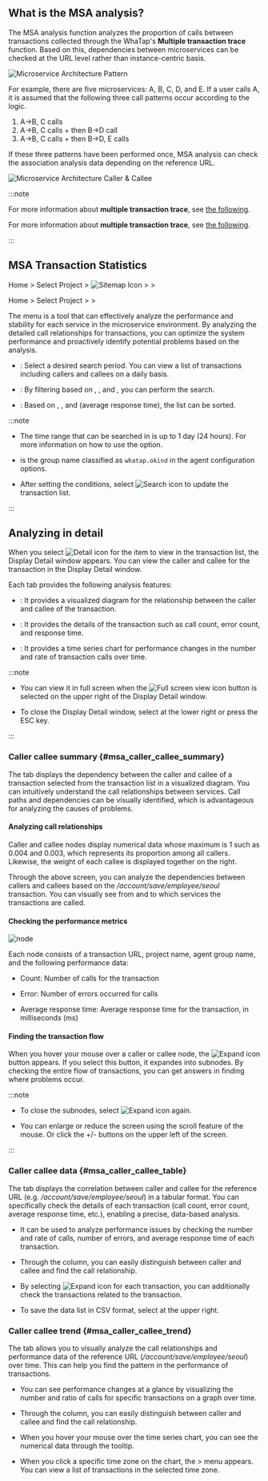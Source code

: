 ## What is the MSA analysis?

The MSA analysis function analyzes the proportion of calls between transactions collected through the WhaTap's **Multiple transaction trace** function. Based on this, dependencies between microservices can be checked at the URL level rather than instance-centric basis.

![Microservice Architecture Pattern](https://img.whatap.io/media/images/whatap_application_analysis_msa_pattern.png)

For example, there are five microservices: A, B, C, D, and E. If a user calls A, it is assumed that the following three call patterns occur according to the logic. 

1. A→B, C calls
2. A→B, C calls + then B→D call
3. A→B, C calls + then B→D, E calls 

If these three patterns have been performed once, MSA analysis can check the association analysis data depending on the reference URL.

![Microservice Architecture Caller & Callee](https://img.whatap.io/media/images/whatap_application_analysis_msa_caller_callee.png)

:::note

<InDoc product="kubernetes">

For more information about **multiple transaction trace**, see [the following](../java/trs-multi-trace).

</InDoc>

<Xclude product="kubernetes">

For more information about **multiple transaction trace**, see [the following](trs-multi-trace).

</Xclude>

:::

## MSA Transaction Statistics

<Xclude product="kubernetes">

Home &gt; Select Project &gt; ![Sitemap Icon](/img/ic-sitemap.svg) <Cmdname sid="sitemap" className="uitext" /> &gt; <Cmdname sid="side_analysis" className="uitext" /> &gt; <Cmdname sid="side_msa" className="uitext" />

</Xclude>

<InDoc product="kubernetes">

Home &gt; Select Project &gt; <Cmdname sid="side_analysis" className="uitext" /> &gt; <Cmdname sid="side_msa" className="uitext" />

</InDoc>

The <Cmdname sid="side_msa" className="uitext" /> menu is a tool that can effectively analyze the performance and stability for each service in the microservice environment. By analyzing the detailed call relationships for transactions, you can optimize the system performance and proactively identify potential problems based on the analysis.

<InDoc product="kubernetes"><ImgLang img='whatap_application_analysis_msa_2.png' desc='MSA Analysis' /></InDoc>

<Xclude product="kubernetes"><ImgLang img="apm-analysis-msa-list.png" desc="MSA Analysis" /></Xclude>

- <Cmdname sid="time_selector" className="uitext" />: Select a desired search period. You can view a list of transactions including callers and callees on a daily basis.

- <Cmdname sid="filter" className="uitext" />: By filtering based on <Cmdname sid="TTL06356" className="uitext" />, <Cmdname sid="spec" className="uitext" />, and <Cmdname sid="TTL06918" className="uitext" />, you can perform the search.

- <Cmdname sid="order_by" className="uitext" />: Based on <Cmdname sid="count" className="uitext" />, <Cmdname sid="error" className="uitext" />, and <Cmdname sid="timeAvg" className="uitext" /> (average response time), the list can be sorted.

:::note

- The time range that can be searched in <Cmdname sid="time_selector" className="uitext" /> is up to 1 day (24 hours). For more information on how to use the <Cmdname sid="time_selector" className="uitext" /> option.

- <Cmdname sid="TTL06356" className="uitext" /> is the group name classified as `whatap.okind` in the agent configuration options.

- After setting the conditions, select ![Search icon](/img/ico-btn-search.png) to update the transaction list.

:::

## Analyzing in detail

When you select ![Detail icon](/img/ic-pageview.svg) for the item to view in the transaction list, the Display Detail window appears. You can view the caller and callee for the transaction in the Display Detail window. 

<InDoc product="kubernetes"><ImgLang img="k8s-analysis-msa-detail.png" desc="MSA Analysis" /></InDoc>

<Xclude product="kubernetes"><ImgLang img="apm-analysis-msa-detail.png" desc="MSA Analysis" /></Xclude>

Each tab provides the following analysis features:

- <Cmdname sid="msa_caller_callee_summary" className="uitext" />: It provides a visualized diagram for the relationship between the caller and callee of the transaction.

- <Cmdname sid="msa_caller_callee_table" className="uitext" />: It provides the details of the transaction such as call count, error count, and response time.

- <Cmdname sid="msa_caller_callee_trend" className="uitext" />: It provides a time series chart for performance changes in the number and rate of transaction calls over time.

:::note

- You can view it in full screen when the ![Full screen view icon](/img/ico-detail-mode.svg) button is selected on the upper right of the Display Detail window.

- To close the Display Detail window, select <Cmdname sid="confirm" className="uitext" /> at the lower right or press the ESC key.

:::

### Caller callee summary {#msa_caller_callee_summary}

The <Cmdname sid="msa_caller_callee_summary" className="uitext" /> tab displays the dependency between the caller and callee of a transaction selected from the transaction list in a visualized diagram. You can intuitively understand the call relationships between services. Call paths and dependencies can be visually identified, which is advantageous for analyzing the causes of problems.

#### Analyzing call relationships

<InDoc product="kubernetes"><ImgLang img='whatap_application_analysis_msa_3.png' desc='Caller callee summary' /></InDoc>

<Xclude product="kubernetes"><ImgLang img='apm-analysis-msa-caller-callee-summary.png' desc='Caller callee summary' /></Xclude>

Caller and callee nodes display numerical data whose maximum is 1 such as 0.004 and 0.003, which represents its proportion among all callers. Likewise, the weight of each callee is displayed together on the right. 

Through the above screen, you can analyze the dependencies between callers and callees based on the _/account/save/employee/seoul_ transaction. You can visually see from and to which services the transactions are called.

#### Checking the performance metrics

![node](/img/apm-analysis-msa-caller-callee-node.png)

Each node consists of a transaction URL, project name, agent group name, and the following performance data:

- <UI>Count</UI>: Number of calls for the transaction

- <UI>Error</UI>: Number of errors occurred for calls

- Average response time: Average response time for the transaction, in milliseconds (ms)

#### Finding the transaction flow

When you hover your mouse over a caller or callee node, the ![Expand icon](/img/right-arrow.svg) button appears. If you select this button, it expandes into subnodes. By checking the entire flow of transactions, you can get answers in finding where problems occur.

<InDoc product="kubernetes"><ImgLang img='whatap_application_analysis_msa_4.png' desc='Caller Callee - Expand child node details' /></InDoc>

<Xclude product="kubernetes"><ImgLang img='apm-analysis-msa-caller-callee-summary-extend.png' desc='Caller callee summary' /></Xclude>

:::note

- To close the subnodes, select ![Expand icon](/img/right-arrow.svg) again.

- You can enlarge or reduce the screen using the scroll feature of the mouse. Or click the +/- buttons on the upper left of the screen.

:::

### Caller callee data {#msa_caller_callee_table}

The <Cmdname sid="msa_caller_callee_table" className="uitext" /> tab displays the correlation between caller and callee for the reference URL (e.g. */account/save/employee/seoul*) in a tabular format. You can specifically check the details of each transaction (call count, error count, average response time, etc.), enabling a precise, data-based analysis.

<InDoc product="kubernetes"><ImgLang img='whatap_application_analysis_msa_5.png' desc='correlation between callers and callees' /></InDoc>

<Xclude product="kubernetes"><ImgLang img='apm-analysis-msa-caller-callee-data.png' desc='Caller callee summary' /></Xclude>

- It can be used to analyze performance issues by checking the number and rate of calls, number of errors, and average response time of each transaction.

- Through the <Cmdname sid="type" className="uitext" /> column, you can easily distinguish between caller and callee and find the call relationship.

- By selecting ![Expand icon](/img/ic-caret-right.svg) for each transaction, you can additionally check the transactions related to the transaction. 

- To save the data list in CSV format, select <Cmdname sid="download_csv" className="uitext" /> at the upper right.

### Caller callee trend {#msa_caller_callee_trend}

The <Cmdname sid="msa_caller_callee_trend" className="uitext" /> tab allows you to visually analyze the call relationships and performance data of the reference URL (*/account/save/employee/seoul*) over time. This can help you find the pattern in the performance of transactions.

<InDoc product="kubernetes"><ImgLang img='whatap_application_analysis_msa_6.png' desc='Caller callee trend' /></InDoc>

<Xclude product="kubernetes"><ImgLang img='apm-analysis-msa-caller-callee-trend.png' desc='Caller callee summary' /></Xclude>

- You can see performance changes at a glance by visualizing the number and ratio of calls for specific transactions on a graph over time.

- Through the <Cmdname sid="type" className="uitext" /> column, you can easily distinguish between caller and callee and find the call relationship.

- When you hover your mouse over the time series chart, you can see the numerical data through the tooltip. 

- When you click a specific time zone on the chart, the <Cmdname sid="side_analysis" className="uitext" /> &gt; <Cmdname sid="side_txSearch" className="uitext" /> menu appears. You can view a list of transactions in the selected time zone.
